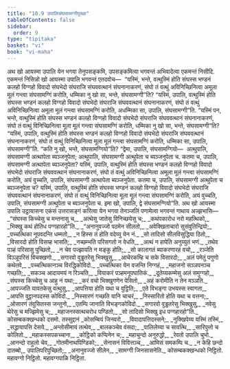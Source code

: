 ```yaml
---
title: "10.9 उपालिसंघसामग्गीपुच्छा"
tableOfContents: false
sidebar:
  order: 9
type: "tipitaka"
basket: "vi"
book: "vi-maha"
---
```



<DynamicBreadcrumb />

<Division number="476" book="vi-maha">

<Paragraph number="2021" book="vi-maha">
अथ खो आयस्मा उपालि येन भगवा तेनुपसङ्कमि, उपसङ्कमित्वा भगवन्तं अभिवादेत्वा एकमन्तं निसीदि. एकमन्तं निसिन्नो खो आयस्मा उपालि भगवन्तं एतदवोच—  “यस्मिं, भन्ते, वत्थुस्मिं होति संघस्स भण्डनं कलहो विग्गहो विवादो संघभेदो संघराजि संघववत्थानं संघनानाकरणं, संघो तं वत्थुं अविनिच्छिनित्वा अमूला मूलं गन्त्वा संघसामग्गिं करोति, धम्मिका नु खो सा, भन्ते, संघसामग्गी”ति? “यस्मिं, उपालि, वत्थुस्मिं होति संघस्स भण्डनं कलहो विग्गहो विवादो संघभेदो संघराजि संघववत्थानं संघनानाकरणं, संघो तं वत्थुं अविनिच्छिनित्वा अमूला मूलं गन्त्वा संघसामग्गिं करोति, अधम्मिका सा, उपालि, संघसामग्गी”ति.
</Paragraph>

<Paragraph number="2022" book="vi-maha">
“यस्मिं पन, भन्ते, वत्थुस्मिं होति संघस्स भण्डनं कलहो विग्गहो विवादो संघभेदो संघराजि संघववत्थानं संघनानाकरणं, संघो तं वत्थुं विनिच्छिनित्वा मूला मूलं गन्त्वा संघसामग्गिं करोति, धम्मिका नु खो सा, भन्ते, संघसामग्गी”ति? “यस्मिं, उपालि, वत्थुस्मिं होति संघस्स भण्डनं कलहो विग्गहो विवादो संघभेदो संघराजि संघववत्थानं संघनानाकरणं, संघो तं वत्थुं विनिच्छिनित्वा मूला मूलं गन्त्वा संघसामग्गिं करोति, धम्मिका सा, उपालि, संघसामग्गी”ति.
</Paragraph>

<Paragraph number="2023" book="vi-maha">
“कति नु खो, भन्ते, संघसामग्गियो”ति? “द्वेमा, उपालि, संघसामग्गियो—  अत्थुपालि, संघसामग्गी अत्थापेता ब्यञ्जनुपेता; अत्थुपालि, संघसामग्गी अत्थुपेता च ब्यञ्जनुपेता च. कतमा च, उपालि, संघसामग्गी अत्थापेता ब्यञ्जनुपेता? यस्मिं, उपालि, वत्थुस्मिं होति संघस्स भण्डनं कलहो विग्गहो विवादो संघभेदो संघराजि संघववत्थानं संघनानाकरणं, संघो तं वत्थुं अविनिच्छिनित्वा अमूला मूलं गन्त्वा संघसामग्गिं करोति, अयं वुच्चति, उपालि, संघसामग्गी अत्थापेता ब्यञ्जनुपेता. कतमा च, उपालि, संघसामग्गी अत्थुपेता च ब्यञ्जनुपेता च? यस्मिं, उपालि, वत्थुस्मिं होति संघस्स भण्डनं कलहो विग्गहो विवादो संघभेदो संघराजि संघववत्थानं संघनानाकरणं, संघो तं वत्थुं विनिच्छिनित्वा मूला मूलं गन्त्वा संघसामग्गिं करोति, अयं वुच्चति, उपालि, संघसामग्गी अत्थुपेता च ब्यञ्जनुपेता च. इमा खो, उपालि, द्वे संघसामग्गियो”ति.
</Paragraph>

</Division>
<Division number="477" book="vi-maha">

<Paragraph number="2024" book="vi-maha">
अथ खो आयस्मा उपालि उट्ठायासना एकंसं उत्तरासङ्गं करित्वा येन भगवा तेनञ्जलिं पणामेत्वा भगवन्तं गाथाय अज्झभासि—
</Paragraph>

<Paragraph number="2025" type="verses" book="vi-maha">
_“संघस्स किच्चेसु च मन्तनासु च,_  
_अत्थेसु जातेसु विनिच्छयेसु च;_  
_कथंपकारोध नरो महत्थिको,_  
_भिक्खु कथं होतिध पग्गहारहो”ति._  

</Paragraph>

<Paragraph number="2026" type="verses" book="vi-maha">
_“अनानुवज्जो पठमेन सीलतो,_  
_अवेक्खिताचारो सुसंवुतिन्द्रियो;_  
_पच्चत्थिका नूपवदन्ति धम्मतो,_  
_न हिस्स तं होति वदेय्यु येन नं._  

</Paragraph>

<Paragraph number="2027" type="verses" book="vi-maha">
_सो तादिसो सीलविसुद्धिया ठितो,_  
_विसारदो होति विसय्ह भासति;_  
_नच्छम्भति परिसगतो न वेधति,_  
_अत्थं न हापेति अनुय्युतं भणं._  

</Paragraph>

<Paragraph number="2028" type="verses" book="vi-maha">
_तथेव पञ्हं परिसासु पुच्छितो,_  
_न चेव पज्झायति न मङ्कु होति;_  
_सो कालागतं ब्याकरणारहं वचो,_  
_रञ्जेति विञ्ञूपरिसं विचक्खणो._  

</Paragraph>

<Paragraph number="2029" type="verses" book="vi-maha">
_सगारवो वुड्ढतरेसु भिक्खुसु,_  
_आचेरकम्हि च सके विसारदो;_  
_अलं पमेतुं पगुणो कथेतवे,_  
_पच्चत्थिकानञ्च विरद्धिकोविदो._  

</Paragraph>

<Paragraph number="2030" type="verses" book="vi-maha">
_पच्चत्थिका येन वजन्ति निग्गहं,_  
_महाजनो सञ्ञपनञ्च गच्छति;_  
_सकञ्च आदायमयं न रिञ्चति,_  
_वियाकरं पञ्हमनूपघातिकं._  

</Paragraph>

<Paragraph number="2031" type="verses" book="vi-maha">
_दूतेय्यकम्मेसु अलं समुग्गहो,_  
_संघस्स किच्चेसु च आहु नं यथा;_  
_करं वचो भिक्खुगणेन पेसितो,_  
_अहं करोमीति न तेन मञ्ञति._  

</Paragraph>

<Paragraph number="2032" type="verses" book="vi-maha">
_आपज्जति यावतकेसु वत्थुसु,_  
_आपत्तिया होति यथा च वुट्ठिति;_  
_एते विभङ्गा उभयस्स स्वागता,_  
_आपत्ति वुट्ठानपदस्स कोविदो._  

</Paragraph>

<Paragraph number="2033" type="verses" book="vi-maha">
_निस्सारणं गच्छति यानि चाचरं,_  
_निस्सारितो होति यथा च वत्तना;_  
_ओसारणं तंवुसितस्स जन्तुनो,_  
_एतम्पि जानाति विभङ्गकोविदो._  

</Paragraph>

<Paragraph number="2034" type="verses" book="vi-maha">
_सगारवो वुड्ढतरेसु भिक्खुसु,_  
_नवेसु थेरेसु च मज्झिमेसु च;_  
_महाजनस्सत्थचरोध पण्डितो,_  
_सो तादिसो भिक्खु इध पग्गहारहो”ति._  


</Paragraph>
</Division>

<Paragraph number="2035" type="center" book="vi-maha">
कोसम्बकक्खन्धको दसमो.



</Paragraph>

<Paragraph number="2036" type="center" book="vi-maha">
तस्सुद्दानं


</Paragraph>

<Paragraph number="2037" type="verses" book="vi-maha">
_कोसम्बियं जिनवरो,_  
_विवादापत्तिदस्सने;_  
_नुक्खिपेय्य यस्मिं तस्मिं,_  
_सद्धायापत्ति देसये._  

</Paragraph>

<Paragraph number="2038" type="verses" book="vi-maha">
_अन्तोसीमायं तत्थेव,_  
_बालकञ्चेव वंसदा;_  
_पालिलेय्या च सावत्थि,_  
_सारिपुत्तो च कोलितो._  

</Paragraph>

<Paragraph number="2039" type="verses" book="vi-maha">
_महाकस्सपकच्चाना,_  
_कोट्ठिको कप्पिनेन च;_  
_महाचुन्दो अनुरुद्धो,_  
_रेवतो उपालि चुभो._  

</Paragraph>

<Paragraph number="2040" type="verses" book="vi-maha">
_आनन्दो राहुलो चेव,_  
_गोतमीनाथपिण्डिको;_  
_सेनासनं विवित्तञ्च,_  
_आमिसं समकम्पि च._  

</Paragraph>

<Paragraph number="2041" type="verses" book="vi-maha">
_न केहि छन्दो दातब्बो,_  
उपालिपरिपुच्छितो;_  
_अनानुवज्जो सीलेन,_  
_सामग्गी जिनसासनेति._  


</Paragraph>

<Paragraph number="2042" type="center" book="vi-maha">
कोसम्बकक्खन्धको निट्ठितो.



</Paragraph>

<Paragraph number="2043" type="center" book="vi-maha">
महावग्गो निट्ठितो.



</Paragraph>

<Paragraph number="2044" type="center" book="vi-maha">
महावग्गपाळि निट्ठिता.
</Paragraph>